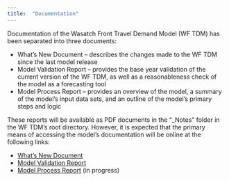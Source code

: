 ```yaml
---
title:  "Documentation"
---
```

Documentation of the Wasatch Front Travel Demand Model (WF TDM) has been separated into three documents:

 - What's New Document – describes the changes made to the WF TDM since the last model release
 - Model Validation Report – provides the base year validation of the current version of the WF TDM, as well as a reasonableness check of the model as a forecasting tool
 - Model Process Report – provides an overview of the model, a summary of the model’s input data sets, and an outline of the model’s primary steps and logic

These reports will be available as PDF documents in the "_Notes" folder in the WF TDM’s root directory. However, it is expected that the primary means of accessing the model’s documentation will be online at the following links:

 - [What’s New Document](v9x/v901/whats-new/1-overview.qmd)
 - [Model Validation Report](v9x/v901/validation/1-tripgen.qmd)
 - [Model Process Report](v9x/v901/model-process/emptylink) (in progress)
